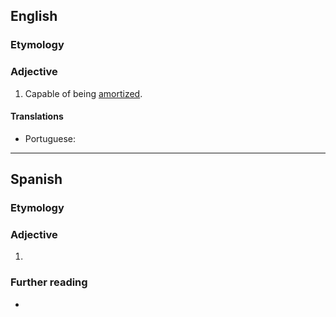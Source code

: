==English==

===Etymology===
{{suffix|en|amortize|able}}

===Adjective===
{{en-adj|-}}

{{rfquote|en}}
# Capable of being [[amortized]].

====Translations====
{{trans-top|capable of being amortized}}
* Portuguese: {{t|pt|amortizável}}
{{trans-mid}}
{{trans-bottom}}

----

==Spanish==

===Etymology===
{{af|es|amortizar|-able}}

===Adjective===
{{es-adj}}

# {{lb|es|finance}} {{l|en|redeemable}}
#: {{syn|es|reembolsable}}

===Further reading===
* {{R:DRAE}}